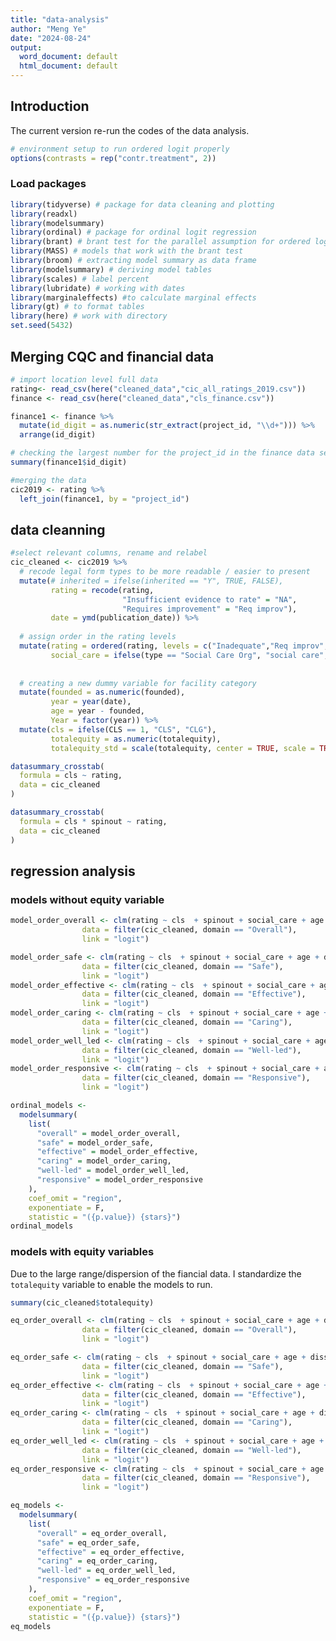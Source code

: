 ```yaml
---
title: "data-analysis"
author: "Meng Ye"
date: "2024-08-24"
output:
  word_document: default
  html_document: default
---
```


## Introduction 

The current version re-run the codes of the data analysis. 
```r
# environment setup to run ordered logit properly
options(contrasts = rep("contr.treatment", 2))
```

### Load packages 

```r
library(tidyverse) # package for data cleaning and plotting
library(readxl)
library(modelsummary)
library(ordinal) # package for ordinal logit regression
library(brant) # brant test for the parallel assumption for ordered logit
library(MASS) # models that work with the brant test
library(broom) # extracting model summary as data frame
library(modelsummary) # deriving model tables
library(scales) # label percent
library(lubridate) # working with dates
library(marginaleffects) #to calculate marginal effects
library(gt) # to format tables
library(here) # work with directory
set.seed(5432)
```



## Merging CQC and financial data 


```r
# import location level full data
rating<- read_csv(here("cleaned_data","cic_all_ratings_2019.csv"))
finance <- read_csv(here("cleaned_data","cls_finance.csv"))
```


```r
finance1 <- finance %>% 
  mutate(id_digit = as.numeric(str_extract(project_id, "\\d+"))) %>%
  arrange(id_digit)
```


```r
# checking the largest number for the project_id in the finance data set 
summary(finance1$id_digit)
```

```r
#merging the data
cic2019 <- rating %>% 
  left_join(finance1, by = "project_id")
```


## data cleanning

```r
#select relevant columns, rename and relabel 
cic_cleaned <- cic2019 %>% 
  # recode legal form types to be more readable / easier to present
  mutate(# inherited = ifelse(inherited == "Y", TRUE, FALSE),
         rating = recode(rating, 
                         "Insufficient evidence to rate" = "NA",
                         "Requires improvement" = "Req improv"),
         date = ymd(publication_date)) %>% 
  
  # assign order in the rating levels
  mutate(rating = ordered(rating, levels = c("Inadequate","Req improv", "Good", "Outstanding")),
         social_care = ifelse(type == "Social Care Org", "social care", "healthcare")) %>% 
  
  
  # creating a new dummy variable for facility category
  mutate(founded = as.numeric(founded),
         year = year(date),
         age = year - founded, 
         Year = factor(year)) %>% 
  mutate(cls = ifelse(CLS == 1, "CLS", "CLG"),
         totalequity = as.numeric(totalequity),
         totalequity_std = scale(totalequity, center = TRUE, scale = TRUE))
```

```r
datasummary_crosstab(
  formula = cls ~ rating,
  data = cic_cleaned
)
```

```r
datasummary_crosstab(
  formula = cls * spinout ~ rating,
  data = cic_cleaned
)
```


## regression analysis

### models without equity variable 

```r
model_order_overall <- clm(rating ~ cls  + spinout + social_care + age + dissolved,
                data = filter(cic_cleaned, domain == "Overall"),
                link = "logit")

model_order_safe <- clm(rating ~ cls  + spinout + social_care + age + dissolved,
                data = filter(cic_cleaned, domain == "Safe"),
                link = "logit")
model_order_effective <- clm(rating ~ cls  + spinout + social_care + age + dissolved,
                data = filter(cic_cleaned, domain == "Effective"),
                link = "logit")
model_order_caring <- clm(rating ~ cls  + spinout + social_care + age + dissolved,
                data = filter(cic_cleaned, domain == "Caring"),
                link = "logit")
model_order_well_led <- clm(rating ~ cls  + spinout + social_care + age + dissolved,
                data = filter(cic_cleaned, domain == "Well-led"),
                link = "logit")
model_order_responsive <- clm(rating ~ cls  + spinout + social_care + age + dissolved,
                data = filter(cic_cleaned, domain == "Responsive"),
                link = "logit")
```


```r
ordinal_models <-
  modelsummary(
    list(
      "overall" = model_order_overall,
      "safe" = model_order_safe,
      "effective" = model_order_effective,
      "caring" = model_order_caring,
      "well-led" = model_order_well_led,
      "responsive" = model_order_responsive
    ),
    coef_omit = "region",
    exponentiate = F,
    statistic = "({p.value}) {stars}")
ordinal_models
```
### models with equity variables 

Due to the large range/dispersion of the fiancial data. I standardize the `totalequity` variable to enable the models to run. 

```r
summary(cic_cleaned$totalequity)
```


```r
eq_order_overall <- clm(rating ~ cls  + spinout + social_care + age + dissolved + totalequity_std,
                data = filter(cic_cleaned, domain == "Overall"),
                link = "logit")

eq_order_safe <- clm(rating ~ cls  + spinout + social_care + age + dissolved + totalequity_std,
                data = filter(cic_cleaned, domain == "Safe"),
                link = "logit")
eq_order_effective <- clm(rating ~ cls  + spinout + social_care + age + dissolved + totalequity_std,
                data = filter(cic_cleaned, domain == "Effective"),
                link = "logit")
eq_order_caring <- clm(rating ~ cls  + spinout + social_care + age + dissolved + totalequity_std,
                data = filter(cic_cleaned, domain == "Caring"),
                link = "logit")
eq_order_well_led <- clm(rating ~ cls  + spinout + social_care + age + dissolved + totalequity_std,
                data = filter(cic_cleaned, domain == "Well-led"),
                link = "logit")
eq_order_responsive <- clm(rating ~ cls  + spinout + social_care + age + dissolved + totalequity_std,
                data = filter(cic_cleaned, domain == "Responsive"),
                link = "logit")
```






```r
eq_models <-
  modelsummary(
    list(
      "overall" = eq_order_overall,
      "safe" = eq_order_safe,
      "effective" = eq_order_effective,
      "caring" = eq_order_caring,
      "well-led" = eq_order_well_led,
      "responsive" = eq_order_responsive
    ),
    coef_omit = "region",
    exponentiate = F,
    statistic = "({p.value}) {stars}")
eq_models
```

